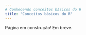 ```yaml
---
# Conhecendo conceitos básicos do R
title: "Conceitos básicos do R"
---
```


:::callout-warning
Página em construção! Em breve. 
:::

<!-- ## Objetos: breve conceito -->

<!-- ## Tipos de objetos: vetores, matrizes, listas, data frames -->

<!-- ## Tipologia dos dados (lógico, numérico, caracter, fator) -->

<!-- ## Tipo de dados e conversões -->

<!-- Existem várias funções para transformar variáveis de um tipo para outro, como `as.factor()`, `as.character()`, `as.numeric()`, `as.Date()`,  etc. -->

<!-- ## Valores faltantes (NA) -->